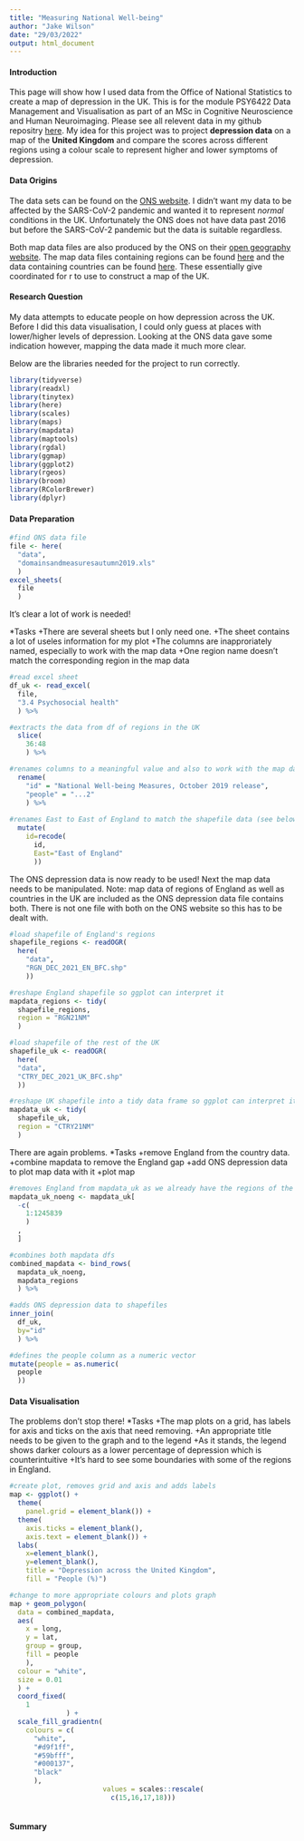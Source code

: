 ---
title: "Measuring National Well-being"
author: "Jake Wilson"
date: "29/03/2022"
output: html_document
---

#### Introduction
This page will show how I used data from the Office of National Statistics to create a map of depression in the UK. This is for the module PSY6422 Data Management and Visualisation as part of an MSc in Cognitive Neuroscience and Human Neuroimaging. Please see all relevent data in my github repositry [here](https://github.com/jakeybabz69/). My idea for this project was to project **depression data** on a map of the **United Kingdom** and compare the scores across different regions using a colour scale to represent higher and lower symptoms of depression.

#### Data Origins
The data sets can be found on the [ONS website](https://www.ons.gov.uk/peoplepopulationandcommunity/wellbeing/datasets/measuringnationalwellbeingdomainsandmeasures). I didn't want my data to be affected by the SARS-CoV-2 pandemic and wanted it to represent *normal* conditions in the UK. Unfortunately the ONS does not have data past 2016 but before the SARS-CoV-2 pandemic but the data is suitable regardless.

Both map data files are also produced by the ONS on their [open geography website](https://geoportal.statistics.gov.uk). The map data files containing regions can be found [here](https://geoportal.statistics.gov.uk/datasets/ons::regions-december-2021-en-bfc/explore?location=52.837548%2C-2.489483%2C7.01) and the data containing countries can be found [here](https://geoportal.statistics.gov.uk/datasets/ons::countries-december-2021-uk-bfc/explore?location=55.340000%2C-3.316939%2C6.03). These essentially give coordinated for r to use to construct a map of the UK.

#### Research Question
My data attempts to educate people on how depression across the UK. Before I did this data visualisation, I could only guess at places with lower/higher levels of depression. Looking at the ONS data gave some indication however, mapping the data made it much more clear. 

Below are the libraries needed for the project to run correctly.

```{r}
library(tidyverse)
library(readxl)
library(tinytex)
library(here)
library(scales)
library(maps)
library(mapdata)
library(maptools)
library(rgdal)
library(ggmap)
library(ggplot2)
library(rgeos)
library(broom)
library(RColorBrewer)
library(dplyr)
```

#### Data Preparation
```{r}
#find ONS data file
file <- here(
  "data",
  "domainsandmeasuresautumn2019.xls"
  )
excel_sheets(
  file
  )

```
It's clear a lot of work is needed!

*Tasks
 +There are several sheets but I only need one.
 +The sheet contains a lot of useles information for my plot
 +The columns are inapproriately named, especially to work with the map data
 +One region name doesn't match the corresponding region in the map data

```{r}
#read excel sheet
df_uk <- read_excel(
  file,
  "3.4 Psychosocial health"
  ) %>%

#extracts the data from df of regions in the UK
  slice(
    36:48
    ) %>%

#renames columns to a meaningful value and also to work with the map data (see below)
  rename(
    "id" = "National Well-being Measures, October 2019 release",
    "people" = "...2"
    ) %>%
  
#renames East to East of England to match the shapefile data (see below)
  mutate(
    id=recode(
      id,
      East="East of England"
      ))

```

The ONS depression data is now ready to be used! Next the map data needs to be manipulated.
Note: map data of regions of England as well as countries in the UK are included as the ONS depression data file contains both. There is not one file with both on the ONS website so this has to be dealt with.
```{r}
#load shapefile of England's regions
shapefile_regions <- readOGR(
  here(
    "data",
    "RGN_DEC_2021_EN_BFC.shp"
    ))

#reshape England shapefile so ggplot can interpret it
mapdata_regions <- tidy(
  shapefile_regions,
  region = "RGN21NM"
  )

#load shapefile of the rest of the UK
shapefile_uk <- readOGR(
  here(
  "data",
  "CTRY_DEC_2021_UK_BFC.shp"
  ))

#reshape UK shapefile into a tidy data frame so ggplot can interpret it
mapdata_uk <- tidy(
  shapefile_uk,
  region = "CTRY21NM"
  )
```



There are again problems.
*Tasks
 +remove England from the country data.
 +combine mapdata to remove the England gap
 +add ONS depression data to plot map data with it
 +plot map

```{r}

#removes England from mapdata_uk as we already have the regions of the UK
mapdata_uk_noeng <- mapdata_uk[
  -c(
    1:1245839
    )
  ,
  ]

#combines both mapdata dfs
combined_mapdata <- bind_rows(
  mapdata_uk_noeng,
  mapdata_regions
  ) %>%

#adds ONS depression data to shapefiles
inner_join(
  df_uk,
  by="id"
  ) %>%

#defines the people column as a numeric vector
mutate(people = as.numeric(
  people
  ))
```

#### Data Visualisation
The problems don't stop there!
*Tasks
 +The map plots on a grid, has labels for axis and ticks on the axis that need removing.
 +An appropriate title needs to be given to the graph and to the legend
 +As it stands, the legend shows darker colours as a lower percentage of depression which is counterintuitive
 +It's hard to see some boundaries with some of the regions in England.
```{r}
#create plot, removes grid and axis and adds labels
map <- ggplot() + 
  theme(
    panel.grid = element_blank()) + 
  theme(
    axis.ticks = element_blank(),
    axis.text = element_blank()) +
  labs(
    x=element_blank(),
    y=element_blank(),
    title = "Depression across the United Kingdom",
    fill = "People (%)")

#change to more appropriate colours and plots graph
map + geom_polygon(
  data = combined_mapdata,
  aes(
    x = long,
    y = lat,
    group = group,
    fill = people
    ),
  colour = "white",
  size = 0.01
  ) +
  coord_fixed(
    1
              ) +
  scale_fill_gradientn(
    colours = c(
      "white",
      "#d9f1ff",
      "#59bfff",
      "#000137",
      "black"
      ),
                       values = scales::rescale(
                         c(15,16,17,18)))
                      
```
#### Summary
